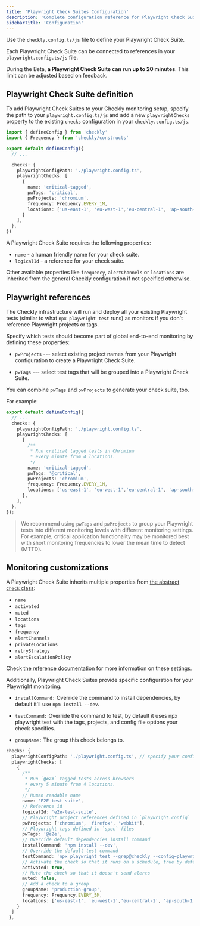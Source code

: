 ```yaml
---
title: 'Playwright Check Suites Configuration'
description: 'Complete configuration reference for Playwright Check Suites including all available options and examples.'
sidebarTitle: 'Configuration'
---
```



<PlaywrightCheckSuiteBetaNote />

Use the `checkly.config.ts/js` file to define your Playwright Check Suite.

Each Playwright Check Suite can be connected to references in your `playwright.config.ts/js` file.

During the Beta, **a Playwright Check Suite can run up to 20 minutes**. This limit can be adjusted based on feedback.

## Playwright Check Suite definition

To add Playwright Check Suites to your Checkly monitoring setup, specify the path to your `playwright.config.ts/js` and add a new `playwrightChecks` property to the existing `checks` configuration in your `checkly.config.ts/js`.

```typescript
import { defineConfig } from 'checkly'
import { Frequency } from 'checkly/constructs'

export default defineConfig({
  // ...

  checks: {
    playwrightConfigPath: './playwright.config.ts',
    playwrightChecks: [
      {
        name: 'critical-tagged',
        pwTags: 'critical',
        pwProjects: 'chromium',
        frequency: Frequency.EVERY_1M,
        locations: ['us-east-1', 'eu-west-1','eu-central-1', 'ap-south-1'],
      }
    ],
  },
})
```

A Playwright Check Suite requires the following properties:

* `name` - a human friendly name for your check suite.
* `logicalId` - a reference for your check suite.

Other available properties like `frequency`, `alertChannels` or `locations` are inherited from the general Checkly configuration if not specified otherwise.

## Playwright references

The Checkly infrastructure will run and deploy all your existing Playwright tests (similar to what `npx playwright test` runs) as monitors if you don't reference Playwright projects or tags.

Specify which tests should become part of global end-to-end monitoring by defining these properties:

* `pwProjects` --- select existing project names from your Playwright configuration to create a Playwright Check Suite.

* `pwTags` --- select test tags that will be grouped into a Playwright Check Suite.

You can combine `pwTags` and `pwProjects` to generate your check suite, too.

For example:

```typescript
export default defineConfig({
  // ...
  checks: {
    playwrightConfigPath: './playwright.config.ts',
    playwrightChecks: [
      {
        /**
         * Run critical tagged tests in Chromium
         * every minute from 4 locations.
         */
        name: 'critical-tagged',
        pwTags: '@critical',
        pwProjects: 'chromium',
        frequency: Frequency.EVERY_1M,
        locations: ['us-east-1', 'eu-west-1','eu-central-1', 'ap-south-1'],
      },
    ],
  },
});
```

> We recommend using `pwTags` and `pwProjects` to group your Playwright tests into different monitoring levels with different monitoring settings. For example, critical application functionality may be monitored best with short monitoring frequencies to lower the mean time to detect (MTTD).

## Monitoring customizations

A Playwright Check Suite inherits multiple properties from [the abstract `Check` class](/cli/constructs-reference/#check):

- `name`
- `activated`
- `muted`
- `locations`
- `tags`
- `frequency`
- `alertChannels`
- `privateLocations`
- `retryStrategy`
- `alertEscalationPolicy`

Check [the reference documentation](/cli/constructs-reference/#check) for more information on these settings.

Additionally, Playwright Check Suites provide specific configuration for your Playwright monitoring.

* `installCommand:` Override the command to install dependencies, by default it'll use `npm install --dev`.

* `testCommand:` Override the command to test, by default it uses npx playwright test with the tags, projects, and config file options your check specifies.

* `groupName:` The group this check belongs to.

```typescript
checks: {
  playwrightConfigPath: './playwright.config.ts', // specify your config file
  playwrightChecks: [
    {
      /**
       * Run `@e2e` tagged tests across browsers
       * every 5 minute from 4 locations.
       */
      // Human readable name
      name: 'E2E test suite',
      // Reference id
      logicalId: 'e2e-test-suite',
      // Playwright project references defined in `playwright.config`
      pwProjects: ['chromium', 'firefox', 'webkit'],
      // Playwright tags defined in `spec` files
      pwTags: '@e2e',
      // Override default dependencies install command
      installCommand: 'npm install --dev',
      // Override the default test command
      testCommand: 'npx playwright test --grep@checkly --config=playwright.foo.config.ts',
      // Activate the check so that it runs on a schedule, true by default
      activated: true,
      // Mute the check so that it doesn't send alerts
      muted: false,
      // Add a check to a group
      groupName: 'production-group',
      frequency: Frequency.EVERY_5M,
      locations: ['us-east-1', 'eu-west-1','eu-central-1', 'ap-south-1'],
    }
  ]
 },
```
